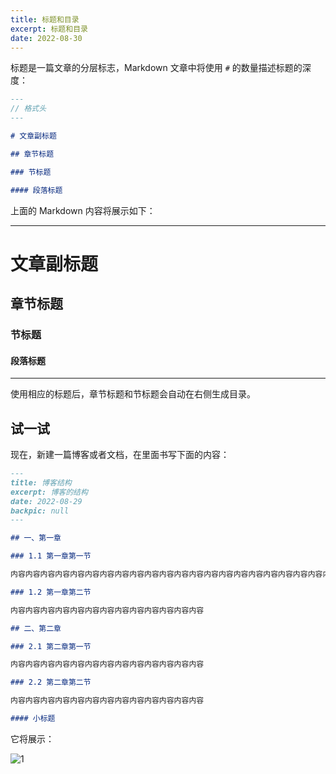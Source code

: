 ```yaml
---
title: 标题和目录
excerpt: 标题和目录
date: 2022-08-30
---
```


标题是一篇文章的分层标志，Markdown 文章中将使用 `#` 的数量描述标题的深度：

```md title="index.md"
---
// 格式头
---

# 文章副标题

## 章节标题

### 节标题

#### 段落标题
```

上面的 Markdown 内容将展示如下：

---

# 文章副标题

## 章节标题

### 节标题

#### 段落标题

---

使用相应的标题后，章节标题和节标题会自动在右侧生成目录。

## 试一试

现在，新建一篇博客或者文档，在里面书写下面的内容：

```md
---
title: 博客结构
excerpt: 博客的结构
date: 2022-08-29
backpic: null
---

## 一、第一章

### 1.1 第一章第一节

内容内容内容内容内容内容内容内容内容内容内容内容内容内容内容内容内容内容内容内容内容内容内容内容内容内容

### 1.2 第一章第二节

内容内容内容内容内容内容内容内容内容内容内容内容内容

## 二、第二章

### 2.1 第二章第一节

内容内容内容内容内容内容内容内容内容内容内容内容内容

### 2.2 第二章第二节

内容内容内容内容内容内容内容内容内容内容内容内容内容

#### 小标题
```

它将展示：

![1](https://jetzihan-img.oss-cn-beijing.aliyuncs.com/blog/20220830152608.png)

